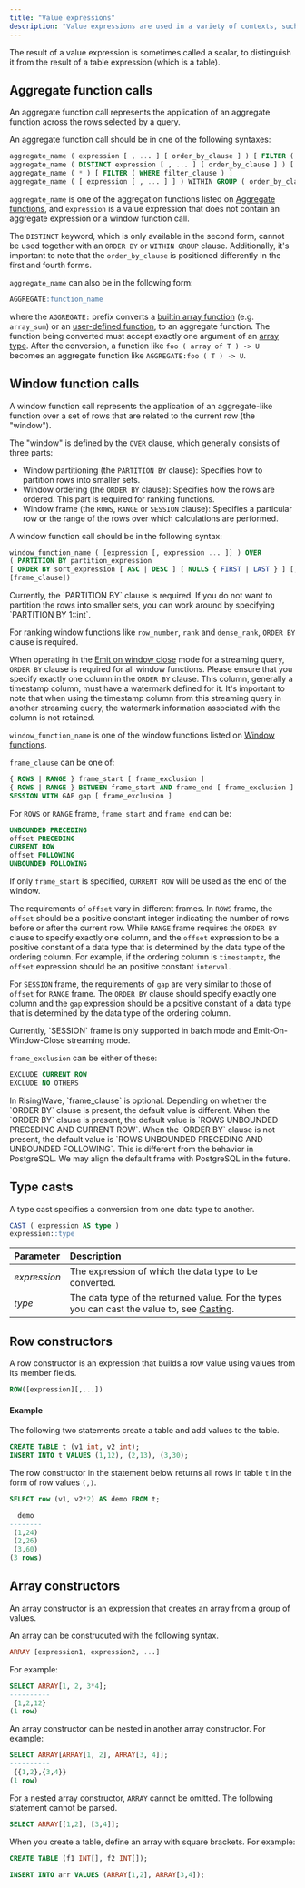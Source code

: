 ```yaml
---
title: "Value expressions"
description: "Value expressions are used in a variety of contexts, such as in the target list of the `SELECT` command, as new column values in `INSERT` or `UPDATE`, or in search conditions in a number of commands."
---
```


The result of a value expression is sometimes called a scalar, to distinguish it from the result of a table expression (which is a table).

## Aggregate function calls

An aggregate function call represents the application of an aggregate function across the rows selected by a query.

An aggregate function call should be in one of the following syntaxes:

```sql
aggregate_name ( expression [ , ... ] [ order_by_clause ] ) [ FILTER ( WHERE filter_clause ) ]
aggregate_name ( DISTINCT expression [ , ... ] [ order_by_clause ] ) [ FILTER ( WHERE filter_clause ) ]
aggregate_name ( * ) [ FILTER ( WHERE filter_clause ) ]
aggregate_name ( [ expression [ , ... ] ] ) WITHIN GROUP ( order_by_clause ) [ FILTER ( WHERE filter_clause ) ]
```

`aggregate_name` is one of the aggregation functions listed on [Aggregate functions](/sql/functions/aggregate), and `expression` is a value expression that does not contain an aggregate expression or a window function call.

The `DISTINCT` keyword, which is only available in the second form, cannot be used together with an `ORDER BY` or `WITHIN GROUP` clause. Additionally, it's important to note that the `order_by_clause` is positioned differently in the first and fourth forms.

`aggregate_name` can also be in the following form:

```sql
AGGREGATE:function_name
```

where the `AGGREGATE:` prefix converts a [builtin array function](/docs/current/sql-function-array/) (e.g. `array_sum`) or an [user-defined function](/docs/current/user-defined-functions/), to an aggregate function. The function being converted must accept exactly one argument of an [array type](/docs/current/data-type-array/). After the conversion, a function like `foo ( array of T ) -> U` becomes an aggregate function like `AGGREGATE:foo ( T ) -> U`.

## Window function calls

A window function call represents the application of an aggregate-like function over a set of rows that are related to the current row (the "window").

The "window" is defined by the `OVER` clause, which generally consists of three parts:

* Window partitioning (the `PARTITION BY` clause): Specifies how to partition rows into smaller sets.
* Window ordering (the `ORDER BY` clause): Specifies how the rows are ordered. This part is required for ranking functions.
* Window frame (the `ROWS`, `RANGE` or `SESSION` clause): Specifies a particular row or the range of the rows over which calculations are performed.

A window function call should be in the following syntax:

```sql
window_function_name ( [expression [, expression ... ]] ) OVER
( PARTITION BY partition_expression
[ ORDER BY sort_expression [ ASC | DESC ] [ NULLS { FIRST | LAST } ] [, ...] ]
[frame_clause])
```

<Note>
Currently, the `PARTITION BY` clause is required. If you do not want to partition the rows into smaller sets, you can work around by specifying `PARTITION BY 1::int`.
</Note>

For ranking window functions like `row_number`, `rank` and `dense_rank`, `ORDER BY` clause is required.

When operating in the [Emit on window close](/processing/emit-on-window-close) mode for a streaming query, `ORDER BY` clause is required for all window functions. Please ensure that you specify exactly one column in the `ORDER BY` clause. This column, generally a timestamp column, must have a watermark defined for it. It's important to note that when using the timestamp column from this streaming query in another streaming query, the watermark information associated with the column is not retained.

`window_function_name` is one of the window functions listed on [Window functions](/docs/current/sql-function-window-functions/).

`frame_clause` can be one of:

```sql
{ ROWS | RANGE } frame_start [ frame_exclusion ]
{ ROWS | RANGE } BETWEEN frame_start AND frame_end [ frame_exclusion ]
SESSION WITH GAP gap [ frame_exclusion ]
```

For `ROWS` or `RANGE` frame, `frame_start` and `frame_end` can be:

```sql
UNBOUNDED PRECEDING
offset PRECEDING
CURRENT ROW
offset FOLLOWING
UNBOUNDED FOLLOWING
```

If only `frame_start` is specified, `CURRENT ROW` will be used as the end of the window.

The requirements of `offset` vary in different frames. In `ROWS` frame, the `offset` should be a positive constant integer indicating the number of rows before or after the current row. While `RANGE` frame requires the `ORDER BY` clause to specify exactly one column, and the `offset` expression to be a positive constant of a data type that is determined by the data type of the ordering column. For example, if the ordering column is `timestamptz`, the `offset` expression should be an positive constant `interval`.

For `SESSION` frame, the requirements of `gap` are very similar to those of `offset` for `RANGE` frame. The `ORDER BY` clause should specify exactly one column and the `gap` expression should be a positive constant of a data type that is determined by the data type of the ordering column.

<Note>
Currently, `SESSION` frame is only supported in batch mode and Emit-On-Window-Close streaming mode.
</Note>

`frame_exclusion` can be either of these:

```sql
EXCLUDE CURRENT ROW
EXCLUDE NO OTHERS
```

<Note>
In RisingWave, `frame_clause` is optional. Depending on whether the `ORDER BY` clause is present, the default value is different. When the `ORDER BY` clause is present, the default value is `ROWS UNBOUNDED PRECEDING AND CURRENT ROW`. When the `ORDER BY` clause is not present, the default value is `ROWS UNBOUNDED PRECEDING AND UNBOUNDED FOLLOWING`. This is different from the behavior in PostgreSQL. We may align the default frame with PostgreSQL in the future.
</Note>

## Type casts

A type cast specifies a conversion from one data type to another.

```sql
CAST ( expression AS type )
expression::type
```

| Parameter    | Description                                                                                                                       |
| :----------- | :-------------------------------------------------------------------------------------------------------------------------------- |
| _expression_ | The expression of which the data type to be converted.                                                                            |
| _type_       | The data type of the returned value. For the types you can cast the value to, see [Casting](/sql/data-types/casting). |

## Row constructors

A row constructor is an expression that builds a row value using values from its member fields.

```sql
ROW([expression][,...])
```

#### Example

The following two statements create a table and add values to the table.

```sql
CREATE TABLE t (v1 int, v2 int);
INSERT INTO t VALUES (1,12), (2,13), (3,30);
```

The row constructor in the statement below returns all rows in table `t` in the form of row values `(,)`.

```sql
SELECT row (v1, v2*2) AS demo FROM t;
```

```sql
  demo
--------
 (1,24)
 (2,26)
 (3,60)
(3 rows)
```

## Array constructors

An array constructor is an expression that creates an array from a group of values.

An array can be construcuted with the following syntax.

```sql
ARRAY [expression1, expression2, ...]
```

For example:

```sql
SELECT ARRAY[1, 2, 3*4];
----------
 {1,2,12}
(1 row)
```

An array constructor can be nested in another array constructor. For example:

```sql
SELECT ARRAY[ARRAY[1, 2], ARRAY[3, 4]];
----------
 {{1,2},{3,4}}
(1 row)
```

For a nested array constructor, `ARRAY` cannot be omitted. The following statement cannot be parsed.

```sql
SELECT ARRAY[[1,2], [3,4]];
```

When you create a table, define an array with square brackets. For example:

```sql
CREATE TABLE (f1 INT[], f2 INT[]);

INSERT INTO arr VALUES (ARRAY[1,2], ARRAY[3,4]);
```

